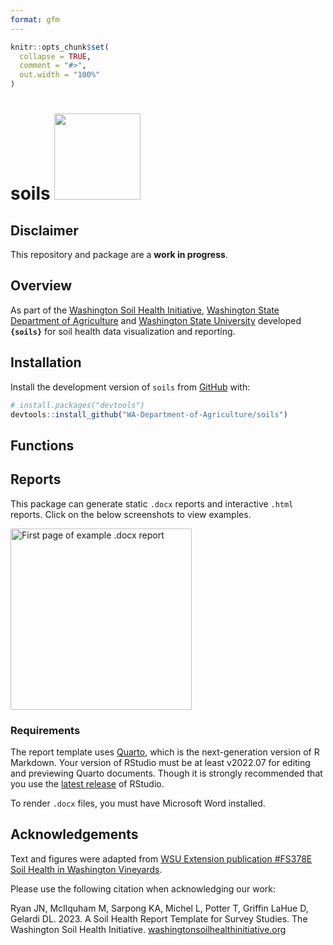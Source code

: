 ```yaml
---
format: gfm
---
```


<!-- README.md is generated from README.qmd. Please edit that file -->

```r
knitr::opts_chunk$set(
  collapse = TRUE,
  comment = "#>",
  out.width = "100%"
)
```

# soils <a href="https://wa-department-of-agriculture.github.io/soils/">![](man/figures/logo.svg){align="right" height="138"}</a>

<!-- badges: start -->

<!-- badges: end -->

## Disclaimer

This repository and package are a **work in progress**.

## Overview

As part of the [Washington Soil Health Initiative](https://washingtonsoilhealthinitiative.com/), [Washington State Department of Agriculture](https://agr.wa.gov/departments/land-and-water/natural-resources/soil-health) and [Washington State University](https://soilhealth.wsu.edu/) developed **`{soils}`** for soil health data visualization and reporting.

## Installation

Install the development version of `soils` from [GitHub](https://github.com/) with:

```r
# install.packages("devtools")
devtools::install_github("WA-Department-of-Agriculture/soils")
```

## Functions

## Reports

This package can generate static `.docx` reports and interactive `.html` reports. Click on the below screenshots to view examples.

[![First page of example .docx report](man/figures/report_docx.png){fig-alt="First page of example .docx report" width="290"}](https://github.com/WA-Department-of-Agriculture/soils/tree/origin/inst/example_reports/)

### Requirements

The report template uses [Quarto](https://quarto.org/docs/get-started/), which is the next-generation version of R Markdown. Your version of RStudio must be at least v2022.07 for editing and previewing Quarto documents. Though it is strongly recommended that you use the [latest release](https://posit.co/download/rstudio-desktop/) of RStudio.

To render `.docx` files, you must have Microsoft Word installed.

## Acknowledgements

Text and figures were adapted from [WSU Extension publication #FS378E Soil Health in Washington Vineyards](https://pubs.extension.wsu.edu/soil-health-in-washington-vineyards "WSU Extension publication").

Please use the following citation when acknowledging our work:

| Ryan JN, McIlquham M, Sarpong KA, Michel L, Potter T, Griffin LaHue D, Gelardi DL. 2023. A Soil Health Report Template for Survey Studies. The Washington Soil Health Initiative. [washingtonsoilhealthinitiative.org](https://washingtonsoilhealthinitiative.com/)
